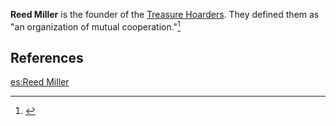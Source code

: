 {{Character Infobox
|type             = NPC
|title            = Founder of the Treasure Hoarders
|affiliation      = Treasure Hoarders
}}
'''Reed Miller''' is the founder of the [[Treasure Hoarders]]. They defined them as "an organization of mutual cooperation."<ref>{{Ref/Enemy|Treasure Hoarders|handbook=1}}</ref>

==References==
{{Reflist}}

[[es:Reed Miller]]